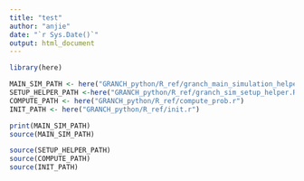 ```yaml
---
title: "test"
author: "anjie"
date: "`r Sys.Date()`"
output: html_document
---
```

```r
library(here)

MAIN_SIM_PATH <- here("GRANCH_python/R_ref/granch_main_simulation_helper.r")
SETUP_HELPER_PATH <-here("GRANCH_python/R_ref/granch_sim_setup_helper.R")
COMPUTE_PATH <- here("GRANCH_python/R_ref/compute_prob.r")
INIT_PATH <- here("GRANCH_python/R_ref/init.r")

print(MAIN_SIM_PATH)
source(MAIN_SIM_PATH)

source(SETUP_HELPER_PATH)
source(COMPUTE_PATH)
source(INIT_PATH)
```

